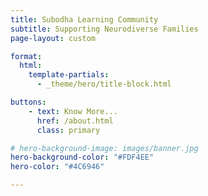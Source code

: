 ```yaml
---
title: Subodha Learning Community
subtitle: Supporting Neurodiverse Families
page-layout: custom

format:
  html:
    template-partials:
      - _theme/hero/title-block.html

buttons:
    - text: Know More...
      href: /about.html
      class: primary

# hero-background-image: images/banner.jpg
hero-background-color: "#FDF4EE"
hero-color: "#4C6946"

---
```


